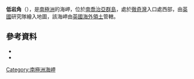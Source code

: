 {{coord|54|1|S|37|50|W|source:GNIS|display=title}}

'''低岩角'''（{{lang-en|Low Rock Point}}），是[[南極洲|南極洲]]的海岬，位於[[南喬治亞群島|南喬治亞群島]]，處於[[徹奇灣|徹奇灣]]入口處西部，由[[英國|英國]]研究隊繪入地圖，該海岬由[[英國海外領土|英國海外領土]]管轄。

==參考資料==
*{{cite gnis | type = antarid | id = 9095| name = Low Rock Point | accessdate = 2013-07-04}}
*{{usgs-gazetteer|id=9095}}

{{Antarctica-geo-stub}}
[[Category:南極洲海岬|Category:南極洲海岬]]
